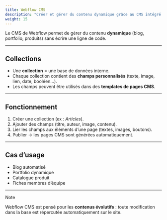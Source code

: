 ```yaml
---
title: Webflow CMS
description: "Créer et gérer du contenu dynamique grâce au CMS intégré de Webflow."
weight: 15
---
```


Le CMS de Webflow permet de gérer du contenu **dynamique** (blog, portfolio, produits) sans écrire une ligne de code.

---

## Collections

- Une **collection** = une base de données interne.
- Chaque collection contient des **champs personnalisés** (texte, image, lien, date, booléen…).
- Les champs peuvent être utilisés dans des **templates de pages CMS**.

---

## Fonctionnement

1. Créer une collection (ex : _Articles_).
2. Ajouter des champs (titre, auteur, image, contenu).
3. Lier les champs aux éléments d’une page (textes, images, boutons).
4. Publier → les pages CMS sont générées automatiquement.

---

## Cas d’usage

- Blog automatisé
- Portfolio dynamique
- Catalogue produit
- Fiches membres d’équipe

---

> [!NOTE]  
> Webflow CMS est pensé pour les **contenus évolutifs** : toute modification dans la base est répercutée automatiquement sur le site.
